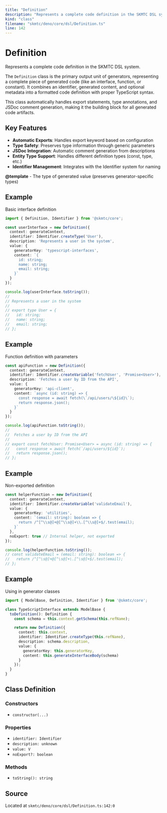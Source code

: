 ```yaml
---
title: "Definition"
description: "Represents a complete code definition in the SKMTC DSL system."
kind: "class"
filename: "skmtc/deno/core/dsl/Definition.ts"
line: 142
---
```


# Definition

Represents a complete code definition in the SKMTC DSL system.

The `Definition` class is the primary output unit of generators, representing
a complete piece of generated code (like an interface, function, or constant).
It combines an identifier, generated content, and optional metadata into a
formatted code definition with proper TypeScript syntax.

This class automatically handles export statements, type annotations, and
JSDoc comment generation, making it the building block for all generated
code artifacts.

## Key Features

- **Automatic Exports**: Handles export keyword based on configuration
- **Type Safety**: Preserves type information through generic parameters
- **JSDoc Integration**: Automatic comment generation from descriptions
- **Entity Type Support**: Handles different definition types (const, type, etc.)
- **Identifier Management**: Integrates with the Identifier system for naming


**@template** - The type of generated value (preserves generator-specific types)


## Example

Basic interface definition
```typescript
import { Definition, Identifier } from '@skmtc/core';

const userInterface = new Definition({
  context: generateContext,
  identifier: Identifier.createType('User'),
  description: 'Represents a user in the system',
  value: {
    generatorKey: 'typescript-interfaces',
    content: `{
      id: string;
      name: string;
      email: string;
    }`
  }
});

console.log(userInterface.toString());
//
// Represents a user in the system
//
// export type User = {
//   id: string;
//   name: string;
//   email: string;
// };
```


## Example

Function definition with parameters
```typescript
const apiFunction = new Definition({
  context: generateContext,
  identifier: Identifier.createVariable('fetchUser', 'Promise<User>'),
  description: 'Fetches a user by ID from the API',
  value: {
    generatorKey: 'api-client',
    content: `async (id: string) => {
      const response = await fetch(\`/api/users/\${id}\`);
      return response.json();
    }`
  }
});

console.log(apiFunction.toString());
//
//  Fetches a user by ID from the API
//
// export const fetchUser: Promise<User> = async (id: string) => {
//   const response = await fetch(`/api/users/${id}`);
//   return response.json();
// };
```


## Example

Non-exported definition
```typescript
const helperFunction = new Definition({
  context: generateContext,
  identifier: Identifier.createVariable('validateEmail'),
  value: {
    generatorKey: 'utilities',
    content: `(email: string): boolean => {
      return /^[^\\s@]+@[^\\s@]+\\.[^\\s@]+$/.test(email);
    }`
  },
  noExport: true // Internal helper, not exported
});

console.log(helperFunction.toString());
// const validateEmail = (email: string): boolean => {
//   return /^[^\s@]+@[^\s@]+\.[^\s@]+$/.test(email);
// };
```


## Example

Using in generator classes
```typescript
import { ModelBase, Definition, Identifier } from '@skmtc/core';

class TypeScriptInterface extends ModelBase {
  toDefinition(): Definition {
    const schema = this.context.getSchema(this.refName);

    return new Definition({
      context: this.context,
      identifier: Identifier.createType(this.refName),
      description: schema.description,
      value: {
        generatorKey: this.generatorKey,
        content: this.generateInterfaceBody(schema)
      }
    });
  }
}
```

## Class Definition

### Constructors

- `constructor(...)`

### Properties

- `identifier: Identifier`
- `description: unknown`
- `value: V`
- `noExport?: boolean`

### Methods

- `toString(): string`

## Source

Located at `skmtc/deno/core/dsl/Definition.ts:142:0`
